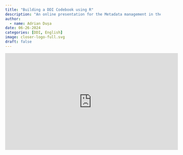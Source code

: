 ```yaml
---
title: "Building a DDI Codebook using R"
description: "An online presentation for the Metadata management in the real world webinar series"
author:
  - name: Adrian Dușa
date: 06-26-2024
categories: [DDI, English]
image: closer-logo-full.svg
draft: false
---
```


<iframe width="560" height="315" src="https://www.youtube.com/embed/qi1IcXNc6Es" title="YouTube video player" frameborder="0" allow="accelerometer; autoplay; clipboard-write; encrypted-media; gyroscope; picture-in-picture" allowfullscreen>

</iframe>
